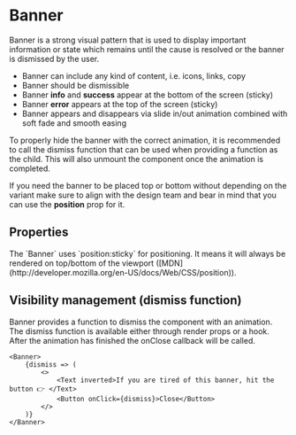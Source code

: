 
<Meta of={BannerStories} />

# Banner

Banner is a strong visual pattern that is used to display important information or state which remains until the
cause is resolved or the banner is dismissed by the user.

-   Banner can include any kind of content, i.e. icons, links, copy
-   Banner should be dismissible
-   Banner **info** and **success** appear at the bottom of the screen (sticky)
-   Banner **error** appears at the top of the screen (sticky)
-   Banner appears and disappears via slide in/out animation combined with soft fade and smooth easing

To properly hide the banner with the correct animation, it is recommended to call the dismiss function that can be used
when providing a function as the child. This will also unmount the component once the animation is completed.

If you need the banner to be placed top or bottom without depending on the variant make sure to align with the design team
and bear in mind that you can use the **position** prop for it.

<Primary />

## Properties

<ArgTypes of={BannerStories.Default} />

<Advice>
    <Unstyled>
        The `Banner` uses `position:sticky` for positioning. It means it will always be rendered on top/bottom of the
        viewport ([MDN](http://developer.mozilla.org/en-US/docs/Web/CSS/position)).
    </Unstyled>
</Advice>

## Visibility management (dismiss function)

Banner provides a function to dismiss the component with an animation.
The dismiss function is available either through render props or a hook.
After the animation has finished the onClose callback will be called.

<Story of={BannerStories.WithDismissedFn} />

```tsx
<Banner>
    {dismiss => (
        <>
            <Text inverted>If you are tired of this banner, hit the button 👉 </Text>
            <Button onClick={dismiss}>Close</Button>
        </>
    )}
</Banner>
```

<Stories includePrimary={false} />
